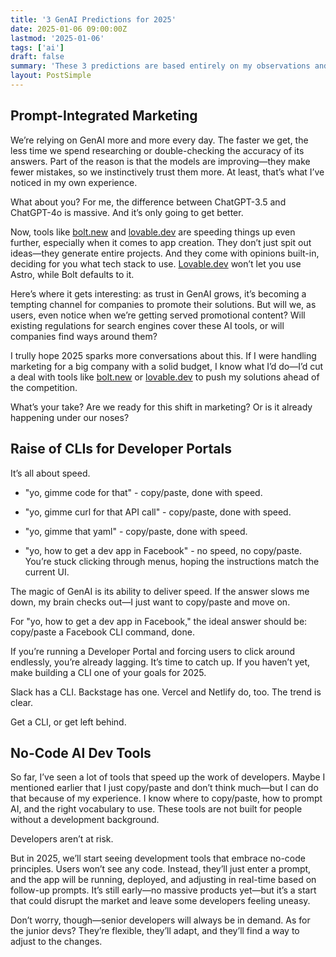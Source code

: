 ```yaml
---
title: '3 GenAI Predictions for 2025'
date: 2025-01-06 09:00:00Z
lastmod: '2025-01-06'
tags: ['ai']
draft: false
summary: 'These 3 predictions are based entirely on my observations and experience with GenAI over the last year.'
layout: PostSimple
---
```


<TOCInline toc={props.toc} toHeading={3} />

## Prompt-Integrated Marketing

We’re relying on GenAI more and more every day. The faster we get, the less time we spend researching or double-checking the accuracy of its answers. Part of the reason is that the models are improving—they make fewer mistakes, so we instinctively trust them more. At least, that’s what I’ve noticed in my own experience.

What about you? For me, the difference between ChatGPT-3.5 and ChatGPT-4o is massive. And it’s only going to get better.

Now, tools like [bolt.new](bolt.new) and [lovable.dev](lovable.dev) are speeding things up even further, especially when it comes to app creation. They don’t just spit out ideas—they generate entire projects. And they come with opinions built-in, deciding for you what tech stack to use. [Lovable.dev](lovable.dev) won’t let you use Astro, while Bolt defaults to it.

Here’s where it gets interesting: as trust in GenAI grows, it’s becoming a tempting channel for companies to promote their solutions. But will we, as users, even notice when we’re getting served promotional content? Will existing regulations for search engines cover these AI tools, or will companies find ways around them?

I trully hope 2025 sparks more conversations about this. If I were handling marketing for a big company with a solid budget, I know what I’d do—I’d cut a deal with tools like [bolt.new](bolt.new) or [lovable.dev](lovable.dev) to push my solutions ahead of the competition.

What’s your take? Are we ready for this shift in marketing? Or is it already happening under our noses?

## Raise of CLIs for Developer Portals

It’s all about speed.

- "yo, gimme code for that" - copy/paste, done with speed.

- "yo, gimme curl for that API call" - copy/paste, done with speed.

- "yo, gimme that yaml" - copy/paste, done with speed.

- "yo, how to get a dev app in Facebook" - no speed, no copy/paste. You’re stuck clicking through menus, hoping the instructions match the current UI.

The magic of GenAI is its ability to deliver speed. If the answer slows me down, my brain checks out—I just want to copy/paste and move on.

For "yo, how to get a dev app in Facebook," the ideal answer should be: copy/paste a Facebook CLI command, done.

If you’re running a Developer Portal and forcing users to click around endlessly, you’re already lagging. It’s time to catch up. If you haven’t yet, make building a CLI one of your goals for 2025.

Slack has a CLI. Backstage has one. Vercel and Netlify do, too. The trend is clear.

Get a CLI, or get left behind.

## No-Code AI Dev Tools

So far, I’ve seen a lot of tools that speed up the work of developers. Maybe I mentioned earlier that I just copy/paste and don’t think much—but I can do that because of my experience. I know where to copy/paste, how to prompt AI, and the right vocabulary to use. These tools are not built for people without a development background.

Developers aren’t at risk.

But in 2025, we’ll start seeing development tools that embrace no-code principles. Users won’t see any code. Instead, they’ll just enter a prompt, and the app will be running, deployed, and adjusting in real-time based on follow-up prompts. It’s still early—no massive products yet—but it’s a start that could disrupt the market and leave some developers feeling uneasy.

Don’t worry, though—senior developers will always be in demand. As for the junior devs? They’re flexible, they’ll adapt, and they’ll find a way to adjust to the changes.
